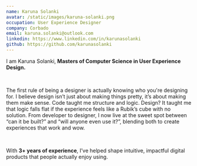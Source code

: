 ```yaml
---
name: Karuna Solanki
avatar: /static/images/karuna-solanki.png
occupation: User Experience Designer
company: Corbado
email: karuna.solanki@outlook.com
linkedin: https://www.linkedin.com/in/karunasolanki
github: https://github.com/karunasolanki
---
```


I am Karuna Solanki, **Masters of Computer Science in User Experience Design.**

<br />

The first rule of being a designer is actually knowing who you're designing for. I believe design isn’t just about making things pretty, it’s about making them make sense.
Code taught me structure and logic. Design? It taught me that logic falls flat if the experience feels like a Rubik’s cube with no solution. From developer to designer, I now live at the sweet spot between “can it be built?” and “will anyone even use it?”, blending both to create experiences that work and wow.

<br />

With **3+ years of experience**, I’ve helped shape intuitive, impactful digital products that people actually enjoy using.
